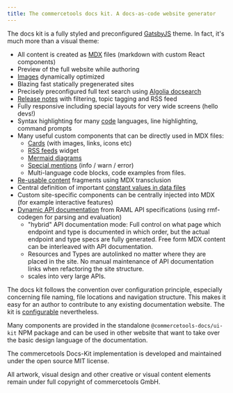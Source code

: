 ```yaml
---
title: The commercetools docs kit. A docs-as-code website generator
---
```


<Subtitle>

The docs kit is a fully styled and preconfigured [GatsbyJS](https://www.gatsbyjs.com/) theme. In fact, it's much more than a visual theme:

</Subtitle>

- All content is created as [MDX](https://mdxjs.com/) files (markdown with custom React components)
- Preview of the full website while authoring
- [Images](/writing/images#images) dynamically optimized
- Blazing fast statically pregenerated sites
- Precisely preconfigured full text search using [Algolia docsearch](https://docsearch.algolia.com/)
- [Release notes](/writing/release-notes) with filtering, topic tagging and RSS feed
- Fully responsive including special layouts for very wide screens (hello devs!)
- Syntax highlighting for many [code](/writing/code) languages, line highlighting, command prompts
- Many useful custom components that can be directly used in MDX files:
  - [Cards](/writing/markdown#cards) (with images, links, icons etc)
  - [RSS feeds](/writing/markdown#rss-feed) widget
  - [Mermaid diagrams](/writing/images#mermaid-diagrams)
  - [Special mentions](/writing/markdown#special-mentions) (info / warn / error)
  - Multi-language code blocks, code examples from files.
- [Re-usable content](/writing/import-content) fragments using MDX transclusion
- Central definition of important [constant values in data files](/writing/constants)
- Custom site-specific components can be centrally injected into MDX (for example interactive features)
- [Dynamic API documentation](/api-docs/raml) from RAML API specifications (using rmf-codegen for parsing and evaluation)
  - "hybrid" API documentation mode: Full control on what page which endpoint and type is documented in which order, but the actual endpoint and type specs are fully generated. Free form MDX content can be interleaved with API documentation.
  - Resources and Types are autolinked no matter where they are placed in the site. No manual maintenance of API documentation links when refactoring the site structure.
  - scales into very large APIs.

The docs kit follows the convention over configuration principle, especially concerning file naming, file locations and navigation structure. This makes it easy for an author to contribute to any existing documentation website. The kit is [configurable](/configuration/setup) nevertheless.

Many components are provided in the standalone `@commercetools-docs/ui-kit` NPM package and can be used in other website that want to take over the basic design language of the documentation.

<Info>

The commercetools Docs-Kit implementation is developed and maintained under the open source MIT license.

All artwork, visual design and other creative or visual content elements remain under full copyright of commercetools GmbH.

</Info>
